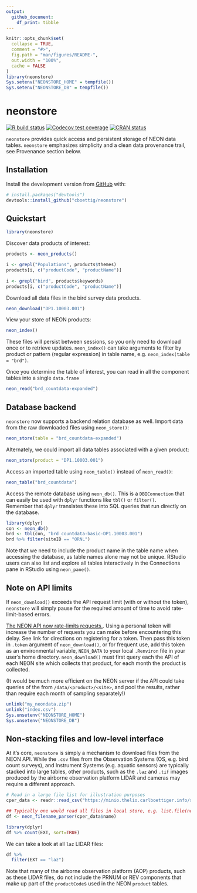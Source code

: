 ```yaml
---
output: 
  github_document:
    df_print: tibble
---
```


<!-- README.md is generated from README.Rmd. Please edit that file -->

```r
knitr::opts_chunk$set(
  collapse = TRUE,
  comment = "#>",
  fig.path = "man/figures/README-",
  out.width = "100%",
  cache = FALSE
)
library(neonstore)
Sys.setenv("NEONSTORE_HOME" = tempfile())
Sys.setenv("NEONSTORE_DB" = tempfile())

```

# neonstore

<!-- badges: start -->
[![R build status](https://github.com/cboettig/neonstore/workflows/R-CMD-check/badge.svg)](https://github.com/cboettig/neonstore/actions)
[![Codecov test coverage](https://codecov.io/gh/cboettig/neonstore/branch/master/graph/badge.svg)](https://app.codecov.io/gh/cboettig/neonstore?branch=master)
[![CRAN status](https://www.r-pkg.org/badges/version/neonstore)](https://CRAN.R-project.org/package=neonstore)
<!-- badges: end -->

`neonstore` provides quick access and persistent storage of NEON data tables. 
`neonstore` emphasizes simplicity and a clean data provenance trail, see 
Provenance section below.

## Installation

Install the development version from [GitHub](https://github.com/) with:

``` r
# install.packages("devtools")
devtools::install_github("cboettig/neonstore")
```
## Quickstart

```r
library(neonstore)
```

Discover data products of interest:

```r
products <- neon_products()

i <- grepl("Populations", products$themes)
products[i, c("productCode", "productName")]
 
i <- grepl("bird", products$keywords)
products[i, c("productCode", "productName")]
```

Download all data files in the bird survey data products.  

```r
neon_download("DP1.10003.001")

```


View your store of NEON products:

```r
neon_index()
```

These files will persist between sessions, so you only need to download once
or to retrieve updates. `neon_index()` can take arguments to filter by product
or pattern (regular expression) in table name, e.g. `neon_index(table = "brd")`.

Once you determine the table of interest, you can
read in all the component tables into a single `data.frame`

```r
neon_read("brd_countdata-expanded")
```



## Database backend

`neonstore` now supports a backend relation database as well. Import data from
the raw downloaded files using `neon_store()`:

```r
neon_store(table = "brd_countdata-expanded")
```

Alternately, we could import all data tables associated with a given product:

```r
neon_store(product = "DP1.10003.001")
```

Access an imported table using `neon_table()` instead of `neon_read()`:

```r
neon_table("brd_countdata")
```




Access the remote database using `neon_db()`.  This is a `DBIConnection` that
can easily be used with `dplyr` functions like `tbl()` or `filter()`.  
Remember that `dplyr` translates these into SQL queries that run directly
on the database.  

```r
library(dplyr)
con <- neon_db()
brd <- tbl(con, "brd_countdata-basic-DP1.10003.001")
brd %>% filter(siteID == "ORNL")

```

Note that we need to include the product name in the table name when accessing the database, as table names alone may not be unique. RStudio users can also list and explore all tables interactively in the Connections pane in RStudio using `neon_pane()`.  


## Note on API limits

If `neon_download()` exceeds the API request limit (with or without the token),
`neonstore` will simply pause for the required amount of time to avoid 
rate-limit-based errors.  

[The NEON API now rate-limits requests.](https://data.neonscience.org/data-api/rate-limiting/#api-tokens).
Using a personal token will increase the number of requests you can make before
encountering this delay.  See link for directions on registering for a token.
Then pass this token in `.token` argument of `neon_download()`,
or for frequent use, add this token as  an environmental variable, `NEON_DATA`
to your local `.Renviron` file in your user's home directory. 
`neon_download()` must first query each the API of each NEON site which collects
that product, for each month the product is collected.


(It would be much more efficient on the NEON server if the API could take
queries of the from `/data/<product>/<site>`, and pool the results, rather than
require each month of sampling separately!)

```r
unlink("my_neondata.zip")
unlink("index.csv")
Sys.unsetenv("NEONSTORE_HOME")
Sys.unsetenv("NEONSTORE_DB")
```

## Non-stacking files and low-level interface

At it's core, `neonstore` is simply a mechanism to download files from the NEON API.
While the `.csv` files from the Observation Systems (OS, e.g. bird count surveys),
and Instrument Systems (e.g. aquatic sensors) are typically stacked into large
tables, other products, such as the `.laz` and `.tif` images produced by the
airborne observation platform LIDAR and cameras may require a different approach.



```r
# Read in a large file list for illustration purposes
cper_data <- readr::read_csv("https://minio.thelio.carlboettiger.info/shared-data/neon_data_catalog.csv.gz")

## Typically one would read all files in local store, e.g. list.file(neon_dir())
df <- neon_filename_parser(cper_data$name)
```

```r
library(dplyr)
df %>% count(EXT, sort=TRUE)
```

We can take a look at all `laz` LIDAR files:

```r
df %>% 
  filter(EXT == "laz")
```

Note that many of the airborne observation platform (AOP) products, such as
these LIDAR files, do not include the PRNUM or REV components that make up part
of the `productCode`s used in the NEON `product` tables.  


